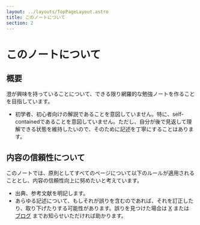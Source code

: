 ```yaml
---
layout: ../layouts/TopPageLayout.astro
title: このノートについて
section: 2
---
```


# このノートについて

<MainColorDivider />

## 概要

澄が興味を持っていることについて、できる限り網羅的な勉強ノートを作ることを目指しています。
- 初学者、初心者向けの解説であることを意図していません。特に、self-containedであることを意図していません。ただし、自分が後で見返して理解できる状態を維持したいので、そのために記述を丁寧にすることはあります。

## 内容の信頼性について

このノートでは、原則としてすべてのページについて以下のルールが適用されることとし、内容の信頼性向上に努めたいと考えています。
- 出典、参考文献を明記します。
- あらゆる記述について、もしそれが誤りを含むのであれば、それを訂正したり、取り下げたりする可能性があります。誤りを見つけた場合は [X](https://twitter.com/toyskip725) または [ブログ](https://toyskip.hatenablog.com/) までお知らせいただければ助かります。
